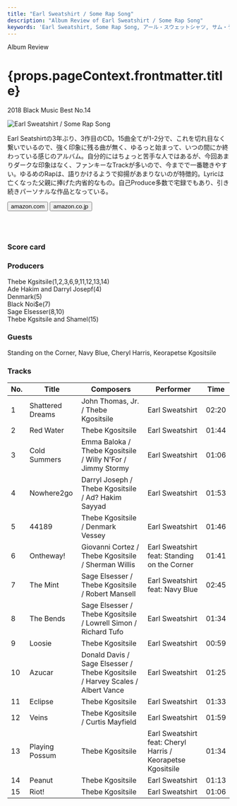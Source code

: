 ```yaml
---
title: "Earl Sweatshirt / Some Rap Song"
description: "Album Review of Earl Sweatshirt / Some Rap Song"
keywords: 'Earl Sweatshirt, Some Rap Song, アール・スウェットシャツ, サム・ラップ・ソング'
---
```




<p className="largeP">Album Review</p>
<h1 className="h1--no--margin">{props.pageContext.frontmatter.title}</h1>
<p className="largeP"><Link to="/best50/2018/">2018 Black Music Best No.14</Link></p>

<Row  className="image-card-group">
	<Column colMd={"3"} colLg={"4"} noGutterMdLeft="">
       <ImageCard>

![Earl Sweatshirt / Some Rap Song](../../images/cd/earlsweatshirt3L.jpg)

</ImageCard>
	</Column>
	<Column colMd={"4"} colLg={"8"} noGutterMdLeft="">
	<p>
	Earl Seatshirtの3年ぶり、3作目のCD。15曲全てが1-2分で、これを切れ目なく繋いでいるので、強く印象に残る曲が無く、ゆるっと始まって、いつの間にか終わっている感じのアルバム。自分的にはちょっと苦手な人ではあるが、今回あまりダークな印象はなく、ファンキーなTrackが多いので、今までで一番聴きやすい。ゆるめのRapは、語りかけるようで抑揚があまりないのが特徴的。Lyricは亡くなった父親に捧げた内省的なもの。自己Produce多数で宅録でもあり、引き続きパーソナルな作品となっている。
	</p>
    <div>
	  <Button className="button-right-mergin"  href="https://amzn.to/3fWme1b" kind="primary" size="small" renderIcon={ArrowUpRight24}>
      amazon.com
    </Button>
    <Button className="button-right-mergin"  href="https://amzn.to/2NG1eQt" kind="secondary" size="small" renderIcon={ArrowUpRight24}>
      amazon.co.jp
    </Button>
	</div>
	<a style="display:inline-block;overflow:hidden;background:url(https://linkmaker.itunes.apple.com/ja-jp/lockup.svg?releaseDate=2018-11-30&kind=album&bubble=apple_music&style=mono-black) no-repeat;width:180px;height:45px;" href="https://geo.music.apple.com/jp/album/some-rap-songs/1442399872?mt=1&app=music&ls=1&at=11lcug"></a>
	<a style="display:inline-block;overflow:hidden;background:url(https://linkmaker.itunes.apple.com/ja-jp/badge-lrg.svg?releaseDate=2018-11-30T00:00:00Z&kind=album&bubble=itunes_music) no-repeat;width:140px;height:45px;" href="https://geo.music.apple.com/jp/album/some-rap-songs/1442399872?app=itunes&at=11lcug"></a>
	</Column>
</Row>
<Row >
	<Column colMd={"4"} colLg={"4"} noGutterMdLeft="">
<div>
    <h3>Score card</h3>
	<SliderJS1 value="1" />
    <SliderJS2 value="1" />
	<SliderJS3 value="2" />
    <SliderJS4 value="8" />
</div>
</Column>
<Column colMd={"8"} colLg={"8"} noGutterMdLeft="">
<div>
<h3>Producers</h3>
<p>
Thebe Kgsitsile(1,2,3,6,9,11,12,13,14)
<br/>Ade Hakim and Darryl Josepf(4)
<br/>Denmark(5)
<br/>Black Noi$e(7)
<br/>Sage Elsesser(8,10)
<br/>Thebe Kgsitsile and Shamel(15)
</p>
<h3>Guests</h3>
<p>
	Standing on the Corner, Navy Blue, Cheryl Harris, Keorapetse Kgositsile
</p>
</div>
</Column>
</Row>

<h3>Tracks</h3>

| No. |	 Title           |	 Composers                                                                    |	 Performer                                                  | Time	|
| --- |	---------------- | ------------------------------------------------------------------------------ | ----------------------------------------------------------- | ----- |
| 1	  |	Shattered Dreams | John Thomas, Jr. / Thebe Kgositsile                                            |	Earl Sweatshirt                                            	| 02:20 |
| 2	  |	Red Water        | Thebe Kgositsile                                                               |	Earl Sweatshirt                                            	| 01:44 |
| 3	  |	Cold Summers     | Emma Baloka / Thebe Kgositsile / Willy N'For / Jimmy Stormy                    |	Earl Sweatshirt                                            	| 01:06 |
| 4	  |	Nowhere2go       | Darryl Joseph / Thebe Kgositsile / Ad? Hakim Sayyad                            |	Earl Sweatshirt                                            	| 01:53 |
| 5	  |	44189            | Thebe Kgositsile / Denmark Vessey                                              |	Earl Sweatshirt                                            	| 01:46 |
| 6	  |	Ontheway!        | Giovanni Cortez / Thebe Kgositsile / Sherman Willis                            |	Earl Sweatshirt feat: Standing on the Corner               	| 01:41 |
| 7	  |	The Mint         | Sage Elsesser / Thebe Kgositsile / Robert Mansell                              |	Earl Sweatshirt feat: Navy Blue                            	| 02:45 |
| 8	  |	The Bends        | Sage Elsesser / Thebe Kgositsile / Lowrell Simon / Richard Tufo                |	Earl Sweatshirt                                            	| 01:34 |
| 9	  |	Loosie           | Thebe Kgositsile                                                               |	Earl Sweatshirt                                            	| 00:59 |
| 10  |	Azucar           | Donald Davis / Sage Elsesser / Thebe Kgositsile / Harvey Scales / Albert Vance |	Earl Sweatshirt                                            	| 01:25 |
| 11  |	Eclipse          | Thebe Kgositsile                                                               |	Earl Sweatshirt                                            	| 01:33 |
| 12  |	Veins            | Thebe Kgositsile / Curtis Mayfield                                             |	Earl Sweatshirt                                            	| 01:59 |
| 13  |	Playing Possum   | Thebe Kgositsile                                                               |	Earl Sweatshirt feat: Cheryl Harris / Keorapetse Kgositsile	| 01:34 |
| 14  |	Peanut           | Thebe Kgositsile                                                               |	Earl Sweatshirt                                            	| 01:13 |
| 15  |	Riot!            | Thebe Kgositsile                                                               |	Earl Sweatshirt                                            	| 01:06 |
